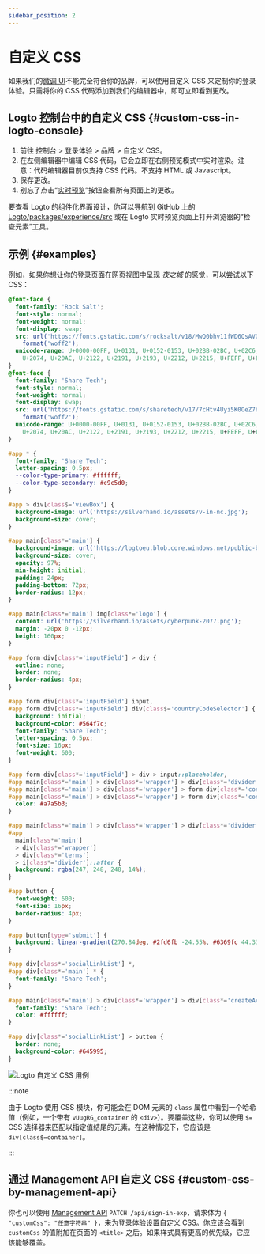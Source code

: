 ```yaml
---
sidebar_position: 2
---
```



# 自定义 CSS

如果我们的[微调 UI](/customization/match-your-brand)不能完全符合你的品牌，可以使用自定义 CSS 来定制你的登录体验。只需将你的 CSS 代码添加到我们的编辑器中，即可立即看到更改。

## Logto 控制台中的自定义 CSS \{#custom-css-in-logto-console}

1. 前往 <CloudLink to="/sign-in-experience/branding">控制台 > 登录体验 > 品牌 > 自定义 CSS</CloudLink>。
2. 在左侧编辑器中编辑 CSS 代码，它会立即在右侧预览模式中实时渲染。注意：代码编辑器目前仅支持 CSS 代码。不支持 HTML 或 Javascript。
3. 保存更改。
4. 别忘了点击“[实时预览](/customization/live-preview)”按钮查看所有页面上的更改。

要查看 Logto 的组件化界面设计，你可以导航到 GitHub 上的 [Logto/packages/experience/src](https://github.com/logto-io/logto/tree/master/packages/experience/src) 或在 Logto 实时预览页面上打开浏览器的“检查元素”工具。

## 示例 \{#examples}

例如，如果你想让你的登录页面在网页视图中呈现 _夜之城_ 的感觉，可以尝试以下 CSS：

```css
@font-face {
  font-family: 'Rock Salt';
  font-style: normal;
  font-weight: normal;
  font-display: swap;
  src: url('https://fonts.gstatic.com/s/rocksalt/v18/MwQ0bhv11fWD6QsAVOZrt0M6p7NGrQ.woff2')
    format('woff2');
  unicode-range: U+0000-00FF, U+0131, U+0152-0153, U+02BB-02BC, U+02C6, U+02DA, U+02DC, U+2000-206F,
    U+2074, U+20AC, U+2122, U+2191, U+2193, U+2212, U+2215, U+FEFF, U+FFFD;
}
@font-face {
  font-family: 'Share Tech';
  font-style: normal;
  font-weight: normal;
  font-display: swap;
  src: url('https://fonts.gstatic.com/s/sharetech/v17/7cHtv4Uyi5K0OeZ7bohU8H0JmBUhfrE.woff2')
    format('woff2');
  unicode-range: U+0000-00FF, U+0131, U+0152-0153, U+02BB-02BC, U+02C6, U+02DA, U+02DC, U+2000-206F,
    U+2074, U+20AC, U+2122, U+2191, U+2193, U+2212, U+2215, U+FEFF, U+FFFD;
}

#app * {
  font-family: 'Share Tech';
  letter-spacing: 0.5px;
  --color-type-primary: #ffffff;
  --color-type-secondary: #c9c5d0;
}

#app > div[class$='viewBox'] {
  background-image: url('https://silverhand.io/assets/v-in-nc.jpg');
  background-size: cover;
}

#app main[class*='main'] {
  background-image: url('https://logtoeu.blob.core.windows.net/public-blobs/g3cp4y/m-g3cp4y/2024/01/02/w9j0x57g/gentle-universe.png');
  background-size: cover;
  opacity: 97%;
  min-height: initial;
  padding: 24px;
  padding-bottom: 72px;
  border-radius: 12px;
}

#app main[class*='main'] img[class*='logo'] {
  content: url('https://silverhand.io/assets/cyberpunk-2077.png');
  margin: -20px 0 -12px;
  height: 160px;
}

#app form div[class*='inputField'] > div {
  outline: none;
  border: none;
  border-radius: 4px;
}

#app form div[class*='inputField'] input,
#app form div[class*='inputField'] div[class$='countryCodeSelector'] {
  background: initial;
  background-color: #564f7c;
  font-family: 'Share Tech';
  letter-spacing: 0.5px;
  font-size: 16px;
  font-weight: 600;
}

#app form div[class*='inputField'] > div > input::placeholder,
#app main[class*='main'] > div[class*='wrapper'] > div[class*='divider'],
#app main[class*='main'] > div[class*='wrapper'] > form div[class*='content'],
#app main[class*='main'] > div[class*='wrapper'] > form div[class*='content'] > span {
  color: #a7a5b3;
}

#app main[class*='main'] > div[class*='wrapper'] > div[class*='divider'] > i[class*='line'],
#app
  main[class*='main']
  > div[class*='wrapper']
  > div[class*='terms']
  > i[class*='divider']::after {
  background: rgba(247, 248, 248, 14%);
}

#app button {
  font-weight: 600;
  font-size: 16px;
  border-radius: 4px;
}

#app button[type='submit'] {
  background: linear-gradient(270.84deg, #2fd6fb -24.55%, #6369fc 44.33%, #a741eb 119.2%), #5d34f2;
}

#app div[class*='socialLinkList'] *,
#app div[class*='main'] * {
  font-family: 'Share Tech';
}

#app main[class*='main'] > div[class*='wrapper'] > div[class*='createAccount'] {
  font-family: 'Share Tech';
  color: #ffffff;
}

#app div[class*='socialLinkList'] > button {
  border: none;
  background-color: #645995;
}
```

<img src={customCssUseCaseImage} alt="Logto 自定义 CSS 用例" />

:::note

由于 Logto 使用 CSS 模块，你可能会在 DOM 元素的 `class` 属性中看到一个哈希值（例如，一个带有 `vUugRG_container` 的 `<div>`）。要覆盖这些，你可以使用 `$=` CSS 选择器来匹配以指定值结尾的元素。在这种情况下，它应该是 `div[class$=container]`。

:::

## 通过 Management API 自定义 CSS \{#custom-css-by-management-api}

你也可以使用 [Management API](https://openapi.logto.io/operation/operation-uploadcustomuiassets) `PATCH /api/sign-in-exp`，请求体为 `{ "customCss": "任意字符串" }`，来为登录体验设置自定义 CSS。你应该会看到 `customCss` 的值附加在页面的 `<title>` 之后。如果样式具有更高的优先级，它应该能够覆盖。
